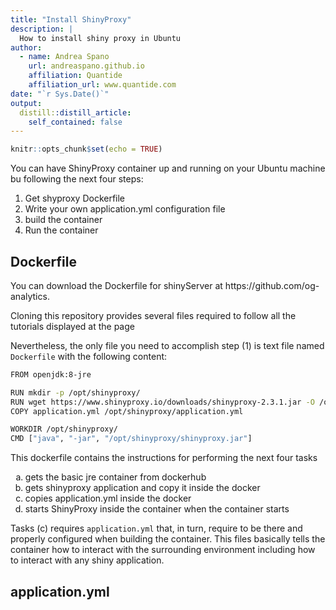 ```yaml
---
title: "Install ShinyProxy"
description: |
  How to install shiny proxy in Ubuntu
author:
  - name: Andrea Spano
    url: andreaspano.github.io
    affiliation: Quantide
    affiliation_url: www.quantide.com
date: "`r Sys.Date()`"
output:
  distill::distill_article:
    self_contained: false
---
```



```r
knitr::opts_chunk$set(echo = TRUE)
```


You can have ShinyProxy container up and running on your Ubuntu machine bu following the next four steps:

(1) Get shyproxy Dockerfile
(2) Write your own application.yml configuration file
(3) build the container 
(4) Run the container


## Dockerfile

You can download the Dockerfile for shinyServer at https://github.com/og-analytics.

Cloning this repository provides several files required to follow all the tutorials displayed at the page

Nevertheless, the only file you need to accomplish step (1) is text file named `Dockerfile` with the following content:

```bash
FROM openjdk:8-jre

RUN mkdir -p /opt/shinyproxy/
RUN wget https://www.shinyproxy.io/downloads/shinyproxy-2.3.1.jar -O /opt/shinyproxy/shinyproxy.jar
COPY application.yml /opt/shinyproxy/application.yml

WORKDIR /opt/shinyproxy/
CMD ["java", "-jar", "/opt/shinyproxy/shinyproxy.jar"]
```

This dockerfile contains the instructions for performing the next four tasks 

(a) gets the basic jre container from dockerhub
(b) gets shinyproxy application and copy it inside the docker 
(c) copies application.yml inside the docker 
(d) starts ShinyProxy inside the container when the container starts

Tasks (c) requires `application.yml` that, in turn, require to be there and properly configured when building the container. This files basically tells the container how to interact with the surrounding environment including how to interact with any shiny application.

## application.yml








